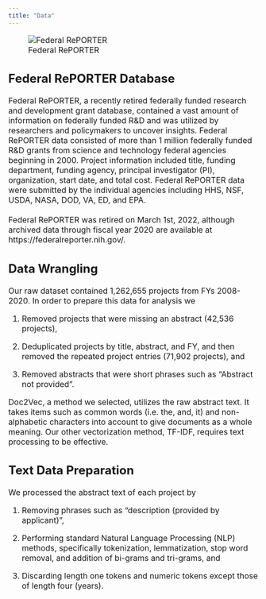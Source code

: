 ```yaml
---
title: "Data"
---
```

<p align="center">    
<font size="3">

![Federal RePORTER](www/reporter.PNG)  
</p>  

## Federal RePORTER Database
Federal RePORTER, a recently retired federally funded research and development grant database, contained a vast amount of information on federally funded R&D and was utilized by researchers and policymakers to uncover insights. Federal RePORTER data consisted of more than 1 million federally funded R&D grants from science and technology federal agencies beginning in 2000. Project information included title, funding department, funding agency, principal investigator (PI), organization, start date, and total cost. Federal RePORTER data were submitted by the individual agencies including HHS, NSF, USDA, NASA, DOD, VA, ED, and EPA.
<br>
<br>
Federal RePORTER was retired on March 1st, 2022, although archived data through fiscal year 2020 are available at https://federalreporter.nih.gov/.  

## Data Wrangling  
Our raw dataset contained 1,262,655 projects from FYs 2008-2020.  In order to prepare this data for analysis we  

1.	Removed projects that were missing an abstract (42,536 projects),  

2.	Deduplicated projects by title, abstract, and FY, and then removed the repeated project entries (71,902 projects), and  

3.	Removed abstracts that were short phrases such as “Abstract not provided”.  

Doc2Vec, a method we selected, utilizes the raw abstract text. It takes items such as common words (i.e. the, and, it) and non-alphabetic characters into account to give documents as a whole meaning. Our other vectorization method, TF-IDF, requires text processing to be effective.  
 

## Text Data Preparation  
We processed the abstract text of each project by   

1.	Removing phrases such as “description (provided by applicant)”,   

2.	Performing standard Natural Language Processing (NLP) methods, specifically tokenization, lemmatization, stop word removal, and addition of bi-grams and tri-grams, and  

3.	Discarding length one tokens and numeric tokens except those of length four (years).
